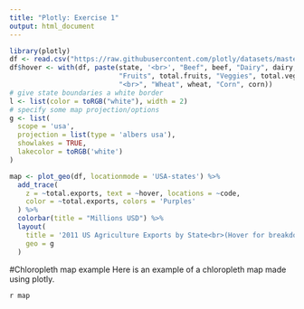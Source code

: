 ```yaml
---
title: "Plotly: Exercise 1"
output: html_document
---
```


```r
library(plotly)
df <- read.csv("https://raw.githubusercontent.com/plotly/datasets/master/2011_us_ag_exports.csv")
df$hover <- with(df, paste(state, '<br>', "Beef", beef, "Dairy", dairy, "<br>",
                           "Fruits", total.fruits, "Veggies", total.veggies,
                           "<br>", "Wheat", wheat, "Corn", corn))
# give state boundaries a white border
l <- list(color = toRGB("white"), width = 2)
# specify some map projection/options
g <- list(
  scope = 'usa',
  projection = list(type = 'albers usa'),
  showlakes = TRUE,
  lakecolor = toRGB('white')
)

map <- plot_geo(df, locationmode = 'USA-states') %>%
  add_trace(
    z = ~total.exports, text = ~hover, locations = ~code,
    color = ~total.exports, colors = 'Purples'
  ) %>%
  colorbar(title = "Millions USD") %>%
  layout(
    title = '2011 US Agriculture Exports by State<br>(Hover for breakdown)',
    geo = g
  )
```

#Chloropleth map example
Here is an example of a chloropleth map made using plotly. 

`r map`

